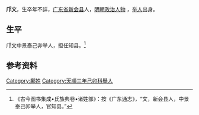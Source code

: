 {{Otheruses|other=名为邝文的其他人物|邝文}}

'''邝文'''，生卒年不詳，[[广东省|广东省]][[新会县|新会县]]人，[[明朝|明朝]][[政治人物|政治人物]] ，[[举人|举人]]出身。

== 生平 ==
邝文中景泰己卯举人，担任知县。<ref>《古今图书集成•氏族典卷•诸姓部》：按《广东通志》，“文，新会县人，中景泰己卯举人，官知县。”</ref>

==参考资料==
{{reflist}}

{{Authority control}}

{{DEFAULTSORT:}}
[[Category:鄺姓|Category:鄺姓]]
[[Category:天順三年己卯科舉人|Category:天順三年己卯科舉人]]


{{明朝人物小作品}}